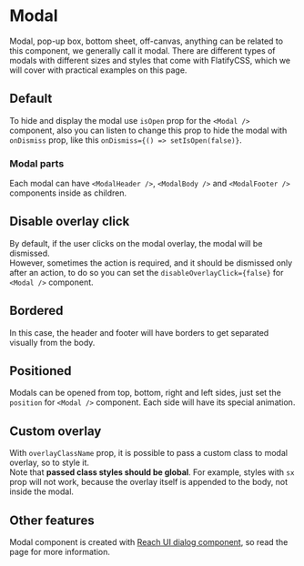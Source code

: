 
# Modal

<p class="component-doc-intro">
  Modal, pop-up box, bottom sheet, off-canvas, anything can be related to this
  component, we generally call it modal. There are different types of modals
  with different sizes and styles that come with FlatifyCSS, which we will cover
  with practical examples on this page.
</p>
<div class="funky-spacer" />

## Default

To hide and display the modal use `isOpen` prop for the `<Modal />` component, also you can listen to change this prop to hide the modal with `onDismiss` prop, like this `onDismiss={() => setIsOpen(false)}`.

<Canvas>
  <Story id="components-modal--default" />
</Canvas>

### Modal parts

Each modal can have `<ModalHeader />`, `<ModalBody />` and `<ModalFooter />` components inside as children.

<div class="funky-spacer" />

## Disable overlay click

By default, if the user clicks on the modal overlay, the modal will be dismissed.  
However, sometimes the action is required, and it should be dismissed only after an action, to do so you can set the `disableOverlayClick={false}` for `<Modal />` component.

<Canvas>
  <Story id="components-modal--disabled-overlay-click" />
</Canvas>

## Bordered

In this case, the header and footer will have borders to get separated visually from the body.

<Canvas>
  <Story id="components-modal--bordered" />
</Canvas>

## Positioned

Modals can be opened from top, bottom, right and left sides, just set the `position` for `<Modal />` component. Each side will have its special animation.

<Canvas>
  <Story id="components-modal--positioned" />
</Canvas>

## Custom overlay

With `overlayClassName` prop, it is possible to pass a custom class to modal overlay, so to style it.  
Note that **passed class styles should be global**. For example, styles with `sx` prop will not work, because the overlay itself is appended to the body, not inside the modal.

<Canvas>
  <Story id="components-modal--custom-overlay" />
</Canvas>

## Other features

Modal component is created with [Reach UI dialog component](https://reach.tech/dialog), so read the page for more information.
